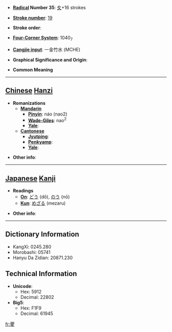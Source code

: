 * '''[[Wiktionary:Chinese radical index| Radical]] Number 35''': [[Wiktionary:Chinese radical index 夊|夊]]+16 strokes

* '''[[Wiktionary:Chinese total strokes index|Stroke number]]''': [[Wiktionary:Chinese total strokes index 19|19]]

* '''Stroke order''': 

* '''[[Wiktionary:Chinese four corner index|Four-Corner System]]''': 1040<sub>7</sub>

* '''[[Wiktionary:Chinese Cangjie index|Cangjie input]]''': 一金竹水 (MCHE)

* '''Graphical Significance and Origin''': 

* '''Common Meaning'''

----

== [[Chinese]] [[Hanzi]] ==

* '''Romanizations'''
** '''[[Mandarin]]'''
*** '''[[Pinyin]]''': náo (nao2)
*** '''[[Wade-Giles]]''': nao<sup>2</sup>
*** '''[[Yale]]''': 
** '''[[Cantonese]]'''
*** '''[[Jyutping]]''':
*** '''[[Penkyamp]]''': 
*** '''[[Yale]]''': 

* '''Other info''': 

----

== [[Japanese]] [[Kanji]] ==

* '''Readings'''
** '''[[On]]''': [[どう]] (dō), [[のう]] (nō)
** '''[[Kun]]''': [[めざる]] (mezaru)

* '''Other info''':  

----

== Dictionary Information ==

* KangXi: 0245.280
* Morobashi: 05741
* Hanyu Da Zidian: 20871.230

== Technical Information ==

* '''Unicode''':
** Hex: 5912
** Decimal: 22802
* '''Big5''':
** Hex: F1F9
** Decimal: 61945

[[fr:夒]]